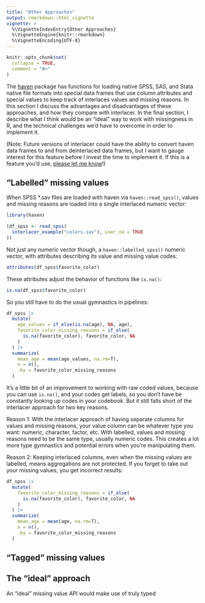 ```yaml
---
title: "Other Approaches"
output: rmarkdown::html_vignette
vignette: >
  %\VignetteIndexEntry{Other Approaches}
  %\VignetteEngine{knitr::rmarkdown}
  %\VignetteEncoding{UTF-8}
---
```


```r
knitr::opts_chunk$set(
  collapse = TRUE,
  comment = "#>"
)
```

The [haven](https://haven.tidyverse.org/) package has functions for loading
native SPSS, SAS, and Stata native file formats into
special data frames that use column attributes and special values to keep track
of interlaces values and missing reasons. In this section I discuss the
advantages and disadvantages of these approaches, and how they compare with
interlacer. In the final section, I describe what I think would be an "ideal"
way to work with missingness in R, and the technical challenges we'd have to
overcome in order to implement it.

(Note: Future versions of interlacer could have the ability to convert haven
data frames to and from deinterlaced data frames, but I want to gauge interest
for this feature before I invest the time to implement it. If this is a
feature you'd use, [please let me know](mailto:kdh38@psu.edu)!)

## "Labelled" missing values

When SPSS *.sav files are loaded with haven via `haven::read_spss()`, values
and missing reasons are loaded into a single interlaced numeric vector:

```r
library(haven)

(df_spss <- read_spss(
  interlacer_example("colors.sav"), user_na = TRUE
))
```

Not just any numeric vector though, a `haven::labelled_spss()` numeric vector,
with attributes describing its value and missing value codes:

```r
attributes(df_spss$favorite_color)
```

These attributes adjust the behavior of functions like `is.na()`:

```r
is.na(df_spss$favorite_color)
```


So you still have to do the usual gymnastics in pipelines:

```r
df_spss |>
  mutate(
    age_values = if_else(is.na(age), NA, age),
    favorite_color_missing_reasons = if_else(
      is.na(favorite_color), favorite_color, NA
    )
  ) |>
  summarize(
    mean_age = mean(age_values, na.rm=T),
    n = n(),
    .by = favorite_color_missing_reasons
  )
```

It's a little bit of an improvement to working with raw coded values, because
you can use `is.na()`, and your codes get labels, so you don't have be
constantly looking up codes in your codebook. But it still falls short of the
interlacer approach for two key reasons.

Reason 1: With the interlacer approach
of having separate columns for values and missing reasons, your value column
can be whatever type you want: numeric, character, factor, etc. With labelled,
values and missing reasons need to be the same type, usually numeric codes.
This creates a lot more type gymnastics and potential errors when you're
manipulating them.

Reason 2: Keeping interlaced columns, even when the missing values are labelled,
means aggregations are not protected. If you forget to take out your missing
values, you get incorrect results:

```r
df_spss |>
  mutate(
    favorite_color_missing_reasons = if_else(
      is.na(favorite_color), favorite_color, NA
    )
  ) |>
  summarize(
    mean_age = mean(age, na.rm=T),
    n = n(),
    .by = favorite_color_missing_reasons
  )
```


## "Tagged" missing values

## The "ideal" approach

An "ideal" missing value API would make use of truly typed 
